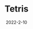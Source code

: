 ---
title: Tetris
description: A simple block puzzle game about fitting pieces into spaces.
date: 2022-2-10
type: Flash
name: tetris
credits:
- Game by Alexey Pajitnov
---